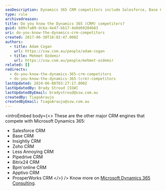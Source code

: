 ```yaml
---
seoDescription: Dynamics 365 CRM competitors include Salesforce, Base CRM, Insightly, Zoho, and others offering sales, marketing, and customer service solutions.
type: rule
archivedreason:
title: Do you know the Dynamics 365 (CRM) competitors?
guid: b89cfa89-dc6a-4e47-bb17-4e0d69204b83
uri: do-you-know-the-dynamics-crm-competitors
created: 2017-06-30T18:02:47.000Z
authors:
  - title: Adam Cogan
    url: https://ssw.com.au/people/adam-cogan
  - title: Mehmet Ozdemir
    url: https://ssw.com.au/people/mehmet-ozdemir
related: []
redirects:
  - do-you-know-the-dynamics-365-crm-competitors
  - do-you-know-the-dynamics-365-(crm)-competitors
lastUpdated: 2024-06-08T03:27:17.000Z
lastUpdatedBy: Brady Stroud [SSW]
lastUpdatedByEmail: bradystroud@ssw.com.au
createdBy: TiagoAraujo
createdByEmail: TiagoAraujo@ssw.com.au
---
```


<introEmbed
  body={<>
These are the other major CRM engines that compete with Microsoft Dynamics 365:

- Salesforce CRM
- Base CRM
- Insightly CRM
- Zoho CRM
- Less Annoying CRM
- Pipedrive CRM
- Bitrix24 CRM
- Bpm'online CRM
- Apptivo CRM
- ProsperWorks CRM
  </>}
/>
Know more on [Microsoft Dynamics 365 Consulting](https://www.ssw.com.au/ssw/Consulting/Dynamics365.aspx).
